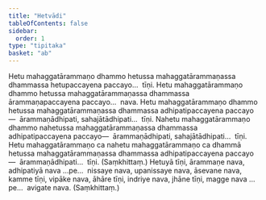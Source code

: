 ```yaml
---
title: "Hetvādi"
tableOfContents: false
sidebar:
  order: 1
type: "tipitaka"
basket: "ab"
---
```



<DynamicBreadcrumb />

<Division number="393">

<Paragraph number="845">
Hetu mahaggatārammaṇo dhammo hetussa mahaggatārammaṇassa dhammassa hetupaccayena paccayo…  tīṇi.
</Paragraph>

<Paragraph number="846">
Hetu mahaggatārammaṇo dhammo hetussa mahaggatārammaṇassa dhammassa ārammaṇapaccayena paccayo…  nava.
</Paragraph>

<Paragraph number="847">
Hetu mahaggatārammaṇo dhammo hetussa mahaggatārammaṇassa dhammassa adhipatipaccayena paccayo—  ārammaṇādhipati, sahajātādhipati…  tīṇi.
</Paragraph>

<Paragraph number="848">
Nahetu mahaggatārammaṇo dhammo nahetussa mahaggatārammaṇassa dhammassa adhipatipaccayena paccayo—  ārammaṇādhipati, sahajātādhipati…  tīṇi.
</Paragraph>

<Paragraph number="849">
Hetu mahaggatārammaṇo ca nahetu mahaggatārammaṇo ca dhammā hetussa mahaggatārammaṇassa dhammassa adhipatipaccayena paccayo—  ārammaṇādhipati…  tīṇi. (Saṃkhittaṃ.)
</Paragraph>

</Division>
<Division number="394">

<Paragraph number="850">
Hetuyā tīṇi, ārammaṇe nava, adhipatiyā nava …pe…  nissaye nava, upanissaye nava, āsevane nava, kamme tīṇi, vipāke nava, āhāre tīṇi, indriye nava, jhāne tīṇi, magge nava …pe…  avigate nava. (Saṃkhittaṃ.)
</Paragraph>
</Division>